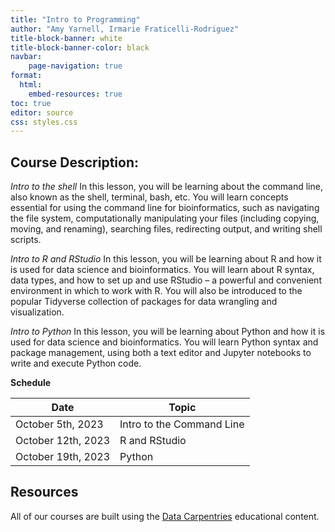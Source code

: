 ```yaml
---
title: "Intro to Programming"
author: "Amy Yarnell, Irmarie Fraticelli-Rodriguez"
title-block-banner: white
title-block-banner-color: black
navbar:
    page-navigation: true
format: 
  html:
    embed-resources: true
toc: true
editor: source
css: styles.css
---
```


## Course Description: 

*Intro to the shell*
In this lesson, you will be learning about the command line, also known as the shell, terminal, bash, etc. You will learn concepts essential for using the command line for bioinformatics, such as navigating the file system, computationally manipulating your files (including copying, moving, and renaming), searching files, redirecting output, and writing shell scripts.
  
*Intro to R and RStudio*
In this lesson, you will be learning about R and how it is used for data science and bioinformatics. You will learn about R syntax, data types, and how to set up and use RStudio – a powerful and convenient environment in which to work with R. You will also be introduced to the popular Tidyverse collection of packages for data wrangling and visualization.

*Intro to Python*
In this lesson, you will be learning about Python and how it is used for data science and bioinformatics. You will learn Python syntax and package management, using both a text editor and Jupyter notebooks to write and execute Python code. 

**Schedule**

| Date | Topic                     |
|------|---------------------------|
| October 5th, 2023    | Intro to the Command Line |
| October 12th, 2023   | R and RStudio             |
| October 19th, 2023   | Python                    |

## Resources

All of our courses are built using the [Data Carpentries](https://datacarpentry.org/) educational content. 


